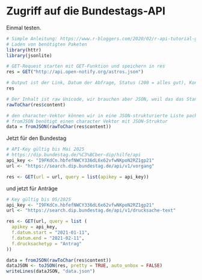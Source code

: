 # Zugriff auf die Bundestags-API

Einmal testen.

```r
# Simple Anleitung: https://www.r-bloggers.com/2020/02/r-api-tutorial-getting-started-with-apis-in-r/
# Laden von benötigten Paketen
library(httr)
library(jsonlite)

# GET-Request starten mit GET-Funktion und speichern in res
res = GET("http://api.open-notify.org/astros.json")

# Output ist der Link, Datum der Abfrage, Status (200 = alles gut), Kontent-Typ und Größe
res

# Der Inhalt ist raw Unicode, wir brauchen aber JSON, weil das das Standardformat für API-Daten ist. Deshalb packen wir das raw in einen character-Vektor
rawToChar(res$content)

# den character-Vektor können wir in eine JSON-strukturierte Liste packen
# fromJSON benötigt einen character Vektor mit JSON-Struktur
data = fromJSON(rawToChar(res$content))

```

Jetzt für den Bundestag

```r
# API-Key gültig bis Mai 2025
# https://dip.bundestag.de/%C3%BCber-dip/hilfe/api
api_key <- "I9FKdCn.hbfefNWCY336dL6x62vfwNKpoN2RZ1gp21"
url <- "https://search.dip.bundestag.de/api/v1/vorgang"

res <- GET(url = url, query = list(apikey = api_key))


```

und jetzt für Anträge

```r
# Key gültig bis 05/2025
api_key <- "I9FKdCn.hbfefNWCY336dL6x62vfwNKpoN2RZ1gp21"
url <- "https://search.dip.bundestag.de/api/v1/drucksache-text"

res <- GET(url, query = list (
  apikey = api_key,
  f.datum.start = "2021-01-11",
  f.datum.end = "2021-02-11",
  f.drucksachetyp = "Antrag"
))

data = fromJSON(rawToChar(res$content))
dataJSON <- toJSON(res, pretty = TRUE, auto_unbox = FALSE)
writeLines(dataJSON, "data.json")
```
